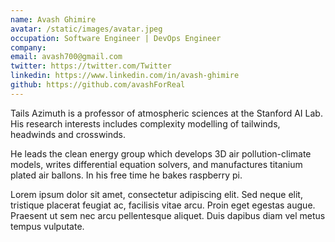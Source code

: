 ```yaml
---
name: Avash Ghimire
avatar: /static/images/avatar.jpeg
occupation: Software Engineer | DevOps Engineer
company:
email: avash700@gmail.com
twitter: https://twitter.com/Twitter
linkedin: https://www.linkedin.com/in/avash-ghimire
github: https://github.com/avashForReal
---
```


Tails Azimuth is a professor of atmospheric sciences at the Stanford AI Lab. His research interests includes complexity modelling of tailwinds, headwinds and crosswinds.

He leads the clean energy group which develops 3D air pollution-climate models, writes differential equation solvers, and manufactures titanium plated air ballons. In his free time he bakes raspberry pi.

Lorem ipsum dolor sit amet, consectetur adipiscing elit. Sed neque elit, tristique placerat feugiat ac, facilisis vitae arcu. Proin eget egestas augue. Praesent ut sem nec arcu pellentesque aliquet. Duis dapibus diam vel metus tempus vulputate.
